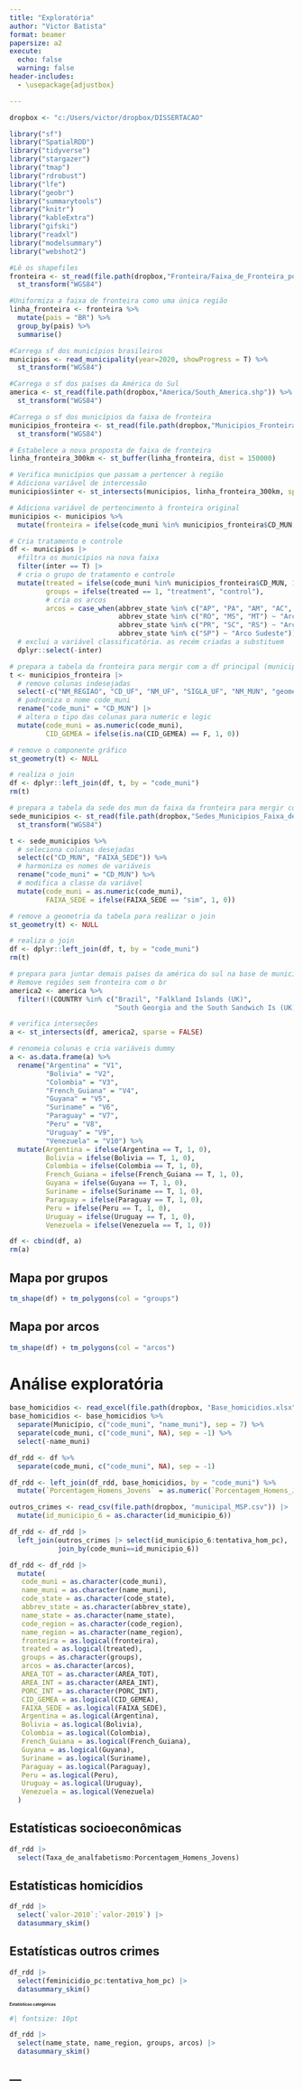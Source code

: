 ```yaml
---
title: "Exploratória"
author: "Victor Batista"
format: beamer
papersize: a2
execute:
  echo: false
  warning: false
header-includes:
  - \usepackage{adjustbox}  

---
```


```r
dropbox <- "c:/Users/victor/dropbox/DISSERTACAO"

library("sf")
library("SpatialRDD")
library("tidyverse")
library("stargazer")
library("tmap")
library("rdrobust")
library("lfe")
library("geobr")
library("summarytools")
library("knitr")
library("kableExtra")
library("gifski")
library("readxl")
library("modelsummary")
library("webshot2")

```

```r
#Lê os shapefiles
fronteira <- st_read(file.path(dropbox,"Fronteira/Faixa_de_Fronteira_por_UF_2022.shp")) %>%
  st_transform("WGS84")

#Uniformiza a faixa de fronteira como uma única região
linha_fronteira <- fronteira %>%
  mutate(pais = "BR") %>% 
  group_by(pais) %>% 
  summarise()

#Carrega sf dos municípios brasileiros
municipios <- read_municipality(year=2020, showProgress = T) %>%
  st_transform("WGS84")

#Carrega o sf dos países da América do Sul
america <- st_read(file.path(dropbox,"America/South_America.shp")) %>% 
  st_transform("WGS84")

#Carrega o sf dos municípios da faixa de fronteira
municipios_fronteira <- st_read(file.path(dropbox,"Municipios_Fronteira/Municipios_Faixa_Fronteira_2022.shp")) %>%
  st_transform("WGS84")

# Estabelece a nova proposta de faixa de fronteira
linha_fronteira_300km <- st_buffer(linha_fronteira, dist = 150000)

# Verifica municípios que passam a pertencer à região
# Adiciona variável de intercessão
municipios$inter <- st_intersects(municipios, linha_fronteira_300km, sparse = F)

# Adiciona variável de pertencimento à fronteira original
municipios <- municipios %>%
  mutate(fronteira = ifelse(code_muni %in% municipios_fronteira$CD_MUN, 1, 0))
```

```r
# Cria tratamento e controle
df <- municipios |>
  #filtra os municípios na nova faixa
  filter(inter == T) |> 
  # cria o grupo de tratamento e controle
  mutate(treated = ifelse(code_muni %in% municipios_fronteira$CD_MUN, 1, 0),
         groups = ifelse(treated == 1, "treatment", "control"),
         # cria os arcos
         arcos = case_when(abbrev_state %in% c("AP", "PA", "AM", "AC", "RR") ~ "Arco Norte",
                           abbrev_state %in% c("RO", "MS", "MT") ~ "Arco Central",
                           abbrev_state %in% c("PR", "SC", "RS") ~ "Arco Sul",
                           abbrev_state %in% c("SP") ~ "Arco Sudeste")) |> 
  # exclui a variável classificatória. as recém criadas a substituem
  dplyr::select(-inter)

# prepara a tabela da fronteira para mergir com a df principal (municipios)
t <- municipios_fronteira |> 
  # remove colunas indesejadas
  select(-c("NM_REGIAO", "CD_UF", "NM_UF", "SIGLA_UF", "NM_MUN", "geometry")) |> 
  # padroniza o nome code_muni
  rename("code_muni" = "CD_MUN") |> 
  # altera o tipo das colunas para numeric e logic
  mutate(code_muni = as.numeric(code_muni),
         CID_GEMEA = ifelse(is.na(CID_GEMEA) == F, 1, 0))

# remove o componente gráfico
st_geometry(t) <- NULL

# realiza o join
df <- dplyr::left_join(df, t, by = "code_muni")
rm(t)

# prepara a tabela da sede dos mun da faixa da fronteira para mergir com a df principal (municipios)
sede_municipios <- st_read(file.path(dropbox,"Sedes_Municipios_Faixa_de_Fronteira_Cidades_Gemeas_2022_shp/Sedes_Municipios_Faixa_de_Fronteira_Cidades_Gemeas_2022.shp")) %>%
  st_transform("WGS84")

t <- sede_municipios %>%
  # seleciona colunas desejadas
  select(c("CD_MUN", "FAIXA_SEDE")) %>%
  # harmoniza os nomes de variáveis
  rename("code_muni" = "CD_MUN") %>%
  # modifica a classe da variável
  mutate(code_muni = as.numeric(code_muni),
         FAIXA_SEDE = ifelse(FAIXA_SEDE == "sim", 1, 0))

# remove a geometria da tabela para realizar o join
st_geometry(t) <- NULL

# realiza o join
df <- dplyr::left_join(df, t, by = "code_muni")
rm(t)

# prepara para juntar demais países da américa do sul na base de municípios
# Remove regiões sem fronteira com o br
america2 <- america %>%
  filter(!(COUNTRY %in% c("Brazil", "Falkland Islands (UK)",
                          "South Georgia and the South Sandwich Is (UK)", "Chile", "Ecuador")))

# verifica interseções
a <- st_intersects(df, america2, sparse = FALSE)

# renomeia colunas e cria variáveis dummy
a <- as.data.frame(a) %>%
  rename("Argentina" = "V1",
         "Bolivia" = "V2",
         "Colombia" = "V3",
         "French_Guiana" = "V4",
         "Guyana" = "V5",
         "Suriname" = "V6",
         "Paraguay" = "V7",
         "Peru" = "V8",
         "Uruguay" = "V9",
         "Venezuela" = "V10") %>%
  mutate(Argentina = ifelse(Argentina == T, 1, 0),
         Bolivia = ifelse(Bolivia == T, 1, 0),
         Colombia = ifelse(Colombia == T, 1, 0),
         French_Guiana = ifelse(French_Guiana == T, 1, 0),
         Guyana = ifelse(Guyana == T, 1, 0),
         Suriname = ifelse(Suriname == T, 1, 0),
         Paraguay = ifelse(Paraguay == T, 1, 0),
         Peru = ifelse(Peru == T, 1, 0),
         Uruguay = ifelse(Uruguay == T, 1, 0),
         Venezuela = ifelse(Venezuela == T, 1, 0))

df <- cbind(df, a)
rm(a)
```

## Mapa por grupos

```r
tm_shape(df) + tm_polygons(col = "groups")
```

## Mapa por arcos

```r
tm_shape(df) + tm_polygons(col = "arcos")
```

# Análise exploratória

```r
base_homicidios <- read_excel(file.path(dropbox, "Base_homicidios.xlsx"))
base_homicidios <- base_homicidios %>%
  separate(Município, c("code_muni", "name_muni"), sep = 7) %>%
  separate(code_muni, c("code_muni", NA), sep = -1) %>%
  select(-name_muni)

df_rdd <- df %>%
  separate(code_muni, c("code_muni", NA), sep = -1)

df_rdd <- left_join(df_rdd, base_homicidios, by = "code_muni") %>%
  mutate(`Porcentagem_Homens_Jovens` = as.numeric(`Porcentagem_Homens_Jovens`))

outros_crimes <- read_csv(file.path(dropbox, "municipal_MSP.csv")) |> 
  mutate(id_municipio_6 = as.character(id_municipio_6))

df_rdd <- df_rdd |> 
  left_join(outros_crimes |> select(id_municipio_6:tentativa_hom_pc),
            join_by(code_muni==id_municipio_6))

df_rdd <- df_rdd |> 
  mutate(
   code_muni = as.character(code_muni),
   name_muni = as.character(name_muni),
   code_state = as.character(code_state),
   abbrev_state = as.character(abbrev_state),
   name_state = as.character(name_state),
   code_region = as.character(code_region),
   name_region = as.character(name_region),
   fronteira = as.logical(fronteira),
   treated = as.logical(treated),
   groups = as.character(groups),
   arcos = as.character(arcos),
   AREA_TOT = as.character(AREA_TOT),
   AREA_INT = as.character(AREA_INT),
   PORC_INT = as.character(PORC_INT),
   CID_GEMEA = as.logical(CID_GEMEA),
   FAIXA_SEDE = as.logical(FAIXA_SEDE),
   Argentina = as.logical(Argentina),
   Bolivia = as.logical(Bolivia),
   Colombia = as.logical(Colombia),
   French_Guiana = as.logical(French_Guiana),
   Guyana = as.logical(Guyana),
   Suriname = as.logical(Suriname),
   Paraguay = as.logical(Paraguay),
   Peru = as.logical(Peru),
   Uruguay = as.logical(Uruguay),
   Venezuela = as.logical(Venezuela)
  )
```

## Estatísticas socioeconômicas
```r
df_rdd |> 
  select(Taxa_de_analfabetismo:Porcentagem_Homens_Jovens) 
```

## Estatísticas homicídios
```r
df_rdd |> 
  select(`valor-2010`:`valor-2019`) |> 
  datasummary_skim()
```

## Estatísticas outros crimes
```r
df_rdd |> 
  select(feminicidio_pc:tentativa_hom_pc) |> 
  datasummary_skim()
```

## Estatísticas categóricas {style="font-size: 0.5em"}
```r
#| fontsize: 10pt

df_rdd |> 
  select(name_state, name_region, groups, arcos) |> 
  datasummary_skim()
```

---
---